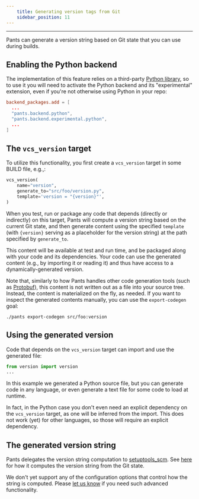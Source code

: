 ```yaml
---
    title: Generating version tags from Git
    sidebar_position: 11
---
```


---

Pants can generate a version string based on Git state that you can use during builds.

## Enabling the Python backend

The implementation of this feature relies on a third-party [Python library](https://github.com/pypa/setuptools_scm),
so to use it you will need to activate the Python backend and its "experimental" extension, even if
you're not otherwise using Python in your repo:

```toml title="pants.toml"
backend_packages.add = [
  ...
  "pants.backend.python",
  "pants.backend.experimental.python",
  ...
]
```

## The `vcs_version` target

To utilize this functionality, you first create a `vcs_version` target in some BUILD file, e.g.,:

```python title="src/foo/BUILD"
vcs_version(
    name="version",
    generate_to="src/foo/version.py",
    template='version = "{version}"',
)
```

When you test, run or package any code that depends (directly or indirectly) on this target,
Pants will compute a version string based on the current Git state, and then generate content
using the specified `template` (with `{version}` serving as a placeholder for the version string)
at the path specified by `generate_to`.

This content will be available at test and run time, and be packaged along with your
code and its dependencies. Your code can use the generated content (e.g., by importing
it or reading it) and thus have access to a dynamically-generated version.

Note that, similarly to how Pants handles other code generation tools (such as [Protobuf](../python/integrations/protobuf-and-grpc.mdx)),
this content is not written out as a file into your source tree. Instead, the content is materialized
on the fly, as needed. If you want to inspect the generated contents manually, you can use the
`export-codegen` goal:

```shell
./pants export-codegen src/foo:version
```

## Using the generated version

Code that depends on the `vcs_version` target can import and use the generated file:

```python title="src/util.py"
from version import version
...
```

In this example we generated a Python source file, but you can generate code in any language,
or even generate a text file for some code to load at runtime.

In fact, in the Python case you don't even need an explicit dependency on the `vcs_version` target, as
one will be inferred from the import. This does not work (yet) for other languages, so those will
require an explicit dependency.

## The generated version string

Pants delegates the version string computation to [setuptools_scm](https://github.com/pypa/setuptools_scm).
See [here](https://github.com/pypa/setuptools_scm#default-versioning-scheme) for how it computes the version string from the Git state.

We don't yet support any of the configuration options that control how the string is computed. Please
[let us know](/community/getting-help) if you need such advanced functionality.
